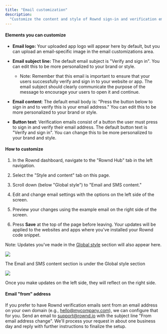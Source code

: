```yaml
---
title: "Email customization"
description:
  "Customize the content and style of Rownd sign-in and verification emails"
---
```


#### Elements you can customize

- **Email logo:** Your uploaded app logo will appear here by default, but you
  can upload an email-specific image in the email customizations area.

- **Email subject line:** The default email subject is "Verify and sign in". You
  can edit this to be more personalized to your brand or style.

  - Note: Remember that this email is important to ensure that your users
    successfully verify and sign in to your website or app. The email subject
    should clearly communicate the purpose of the message to encourage your
    users to open it and continue.

- **Email content**: The default email body is: "Press the button below to sign
  in and to verify this is your email address." You can edit this to be more
  personalized to your brand or style.

- **Button text**: Verification emails consist of a button the user must press
  to sign in and verify their email address. The default button text is "Verify
  and sign in". You can change this to be more personalized to your brand and
  style.

#### How to customize

1.  In the Rownd dashboard, navigate to the "Rownd Hub" tab in the left
    navigation.

2.  Select the "Style and content" tab on this page.

3.  Scroll down (below "Global style") to "Email and SMS content."

4.  Edit and change email settings with the options on the left side of the
    screen.

5.  Preview your changes using the example email on the right side of the
    screen.

6.  Press **Save** at the top of the page before leaving. Your updates will be
    applied to the websites and apps where you've installed your Rownd code
    snippet.

Note: Updates you've made in the
[Global style](/rownd/guides/configuration/customizations/global-style) section
will also appear here.

![](/images/Email20customize.png)

The Email and SMS content section is under the Global style section

![](/images/Email20customize202.png)

Once you make updates on the left side, they will reflect on the right side.

#### Email "from" address

If you prefer to have Rownd verification emails sent from an email address on
your own domain (e.g., hello@mycompany.com), we can configure that for you. Send
an email to
[support@rownd.io](mailto:support@rownd.io?subject=From%20email%20address%20change)
with the subject line "From email address change". We'll process your request in
about one business day and reply with further instructions to finalize the
setup.
